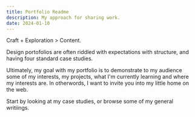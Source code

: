 ```yaml
---
title: Portfolio Readme
description: My approach for sharing work.
date: 2024-01-10 
---
```

Craft + Exploration > Content.

Design portofolios are often riddled with expectations with structure, and having four standard case studies. 

Ultimately, my goal  with my portfolio is to demonstrate to my audience some of my interests, my projects, what I'm currently learning and where my interests are. In otherwords, I want to invite you into my little home on the web.

Start by looking at my case studies, or browse some of my general writiings.